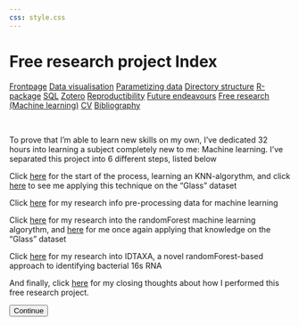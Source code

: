 ```yaml
---
css: style.css
---
```



# Free research project Index

<body id="start">
<div class="topnav">
  <a href='index.html#Frontpage'>Frontpage</a>
  <a href='data-visualisation.html#data-visualisation'>Data visualisation</a>
  <a href='parametized-data-germany.html#parametized-data'>Parametizing data</a>
  <a href='directory-structure.html#directory-structure'>Directory structure</a>
  <a href='creating-a-r-package.html#creating-a-r-package'>R-package</a>
  <a href='sql.html#SQL'>SQL</a>
  <a href='bibliography-using-zotero.html#Bibliography using Zotero'>Zotero</a>
  <a href='open-reproductibility-analysis.html#open-reproductibility-analysis'>Reproductibility</a>
  <a href='future-endeavours.html#future-endeavours'>Future endeavours</a>
  <a class="active" href='free-research-project-index.html#free-research-project'> Free research (Machine learning)</a>
  <a href='cv.html#cv'>CV</a>
  <a href='bibliography.html#bibliography'>Bibliography</a>
</div>

&nbsp;


To prove that I'm able to learn new skills on my own, I've dedicated 32 hours into learning a subject completely new to me: Machine learning. I've separated this project into 6 different steps, listed below

Click <a href='knn-machine-learning.html#knn-machine-learning'>here</a> for the start of the process, learning an KNN-algorythm, and click <a href='knn-in-glass.html#knn-in-glass'>here</a> to see me applying this technique on the "Glass" dataset

Click <a href='pre-processing-karet.html#pre-processing-karet'>here</a> for my research info pre-processing data for machine learning

Click <a href='random-forest.html#random-forest'>here</a> for my research into the randomForest machine learning algorythm, and <a href='random-forest-in-glass.html#random-forest-in-glass'>here</a> for me once again applying that knowledge on the "Glass" dataset

Click <a href='idtaxa.html#idtaxa'>here</a> for my research into IDTAXA, a novel randomForest-based approach to identifying bacterial 16s RNA

And finally, click <a href='closing-words.html#closing-words'>here</a> for my closing thoughts about how I performed this free research project. 

<div>
  <button class='button button2' onclick="window.location.href='knn-machine-learning.html#knn-machine-learning'" type="button">Continue</button>
</div>


</body>